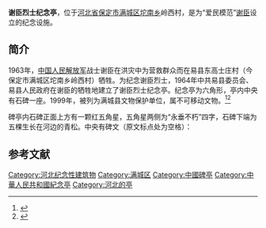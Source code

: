 {{文物保护单位
| 级别 = 市县级
| 省名 = 河北省
| 市/县名 = 保定市满城区
| 图片 = 
| 名称 =谢臣烈士纪念亭
| 编号 = 
| 分类 = 近现代重要史迹及代表性建筑
| 所在 = 坨南乡岭西村
| 时代 = 1964年
| 登录 = 1999年
}}

'''谢臣烈士纪念亭'''，位于[[河北省|河北省]][[保定市|保定市]][[满城区|满城区]][[坨南乡|坨南乡]]岭西村，是为“爱民模范”[[谢臣|谢臣]]设立的纪念设施。

==简介==
1963年，[[中国人民解放军|中国人民解放军]]战士谢臣在洪灾中为营救群众而在易县东高士庄村（今保定市满城区坨南乡岭西村）牺牲。为纪念谢臣烈士，1964年中共易县委员会、易县人民政府在谢臣的牺牲地建立了谢臣烈士纪念亭。纪念亭为六角形，亭内中央有石碑一座。1999年，被列为满城县文物保护单位，属不可移动文物。<ref name=pp>{{Cite web |url=http://www.thepaper.cn/newsDetail_forward_1552484 |title=河北一烈士纪念碑为养老公寓腾地将被拆迁，遭家属反对陷僵局，澎湃新闻，2016-10-31 |accessdate=2016-11-02 |archive-date=2016-11-03 |archive-url=https://web.archive.org/web/20161103234402/http://www.thepaper.cn/newsDetail_forward_1552484 |dead-url=no }}</ref><ref name=guancha>{{Cite web |url=http://www.guancha.cn/society/2016_11_02_379171_1.shtml |title=河北保定欲迁建烈士纪念碑为公益性房地产项目让路 烈属反对，观察者网，2016-11-02 |accessdate=2016-11-02 |archive-date=2016-11-04 |archive-url=https://web.archive.org/web/20161104002524/http://www.guancha.cn/society/2016_11_02_379171_1.shtml |dead-url=no }}</ref>

碑亭内石碑正面上方有一颗红五角星，五角星两侧为“永垂不朽”四字，石碑下端为五棵生长在河边的青松。中央有碑文（原文标点处为空格）：
{{引用|一九六三年八月上旬，冀西山区连降暴雨。八日拂晓，山洪暴发，我县岭西、高士庄、好善庄、支锅石等村受到洪水突然袭击，正在危急之际，驻当地中国人民解放军四六六二部队全体官兵不顾个人安危，挺身而出，与洪水进行了顽强搏斗，抢救出几百人的生命和大批财产。

在这次抗洪抢险斗争中，指导员牛凤言、副指导员刘少春、班长张宝良、刘健、战士谢臣、邢春林、康庆拴、毛增拴、王存福、周凤科、司号员刘焕国等十一名同志光荣牺牲，他们不愧为祖国人民的优秀儿子，党和[[毛主席|毛主席]]的好战士。为纪念光荣牺牲的烈士，学习他们热爱人民与人民同生死共患难、全心全意[[为人民服务|为人民服务]]的高贵品质和临危不惧、舍己为人的[[共产主义|共产主义]]风格，特立碑纪念。
{{col-begin}}
{{col-2}}
中共易县委员会<br>     
易县人民政府<br> 
一九六四年十二月十日
{{col-2}}
中共满城县委员会<br>       
满城县人民政府<br> 
二〇〇五年八月整修
{{col-end}}
}}

==参考文献==
{{reflist}}

[[Category:河北纪念性建筑物|Category:河北纪念性建筑物]]
[[Category:满城区|Category:满城区]]
[[Category:中國碑亭|Category:中國碑亭]]
[[Category:中華人民共和國紀念亭|Category:中華人民共和國紀念亭]]
[[Category:河北的亭|Category:河北的亭]]